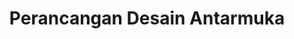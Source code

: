 ---
title: Perancangan Desain Antarmuka
keywords: ["bussinessRequirement", "guide", "nextjs", "documents"]
---